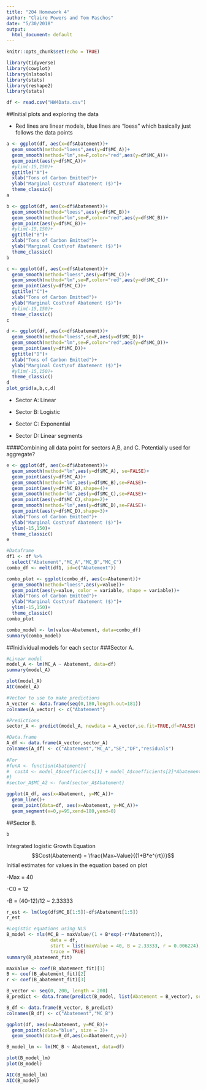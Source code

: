 ```yaml
---
title: "204 Homework 4"
author: "Claire Powers and Tom Paschos"
date: "5/30/2018"
output:
  html_document: default
---
```


```r
knitr::opts_chunk$set(echo = TRUE)
```

```r
library(tidyverse)
library(cowplot)
library(nlstools)
library(stats)
library(reshape2)
library(stats)

df <- read.csv("HW4Data.csv")
```
##Initial plots and exploring the data

- Red lines are linear models, blue lines are "loess" which basically just follows the data points
```r
a <- ggplot(df, aes(x=df$Abatement))+
  geom_smooth(method="loess",aes(y=df$MC_A))+
  geom_smooth(method="lm",se=F,color="red",aes(y=df$MC_A))+
  geom_point(aes(y=df$MC_A))+
  #ylim(-15,150)+
  ggtitle("A")+
  xlab("Tons of Carbon Emitted")+
  ylab("Marginal Cost\nof Abatement ($)")+
  theme_classic()
a

b <- ggplot(df, aes(x=df$Abatement))+
  geom_smooth(method="loess",aes(y=df$MC_B))+
  geom_smooth(method="lm",se=F,color="red",aes(y=df$MC_B))+
  geom_point(aes(y=df$MC_B))+
  #ylim(-15,150)+
  ggtitle("B")+
  xlab("Tons of Carbon Emitted")+
  ylab("Marginal Cost\nof Abatement ($)")+
  theme_classic()
b

c <- ggplot(df, aes(x=df$Abatement))+
  geom_smooth(method="loess",aes(y=df$MC_C))+
  geom_smooth(method="lm",se=F,color="red",aes(y=df$MC_C))+
  geom_point(aes(y=df$MC_C))+
  ggtitle("C")+
  xlab("Tons of Carbon Emitted")+
  ylab("Marginal Cost\nof Abatement ($)")+
  #ylim(-15,150)+
  theme_classic()
c

d <- ggplot(df, aes(x=df$Abatement))+
  geom_smooth(method="loess",se=F,aes(y=df$MC_D))+
  geom_smooth(method="lm",se=F,color="red",aes(y=df$MC_D))+
  geom_point(aes(y=df$MC_D))+
  ggtitle("D")+
  xlab("Tons of Carbon Emitted")+
  ylab("Marginal Cost\nof Abatement ($)")+
  #ylim(-15,150)+
  theme_classic()
d
plot_grid(a,b,c,d)
```

- Sector A: Linear

- Sector B: Logistic

- Sector C: Exponential

- Sector D: Linear segments

####Combining all data point for sectors A,B, and C. Potentially used for aggregate?
```r
e <- ggplot(df, aes(x=df$Abatement))+
  geom_smooth(method="lm",aes(y=df$MC_A), se=FALSE)+
  geom_point(aes(y=df$MC_A))+
  geom_smooth(method="lm",aes(y=df$MC_B),se=FALSE)+
  geom_point(aes(y=df$MC_B),shape=4)+
  geom_smooth(method="lm",aes(y=df$MC_C),se=FALSE)+
  geom_point(aes(y=df$MC_C),shape=2)+
  geom_smooth(method="lm",aes(y=df$MC_D),se=FALSE)+
  geom_point(aes(y=df$MC_D),shape=3)+
  xlab("Tons of Carbon Emitted")+
  ylab("Marginal Cost\nof Abatement ($)")+
  ylim(-15,150)+
  theme_classic()
e

#Dataframe
df1 <- df %>% 
  select("Abatement","MC_A","MC_B","MC_C")
combo_df <- melt(df1, id=c("Abatement"))

combo_plot <- ggplot(combo_df, aes(x=Abatement))+
  geom_smooth(method="loess",aes(y=value))+
  geom_point(aes(y=value, color = variable, shape = variable))+
  xlab("Tons of Carbon Emitted")+
  ylab("Marginal Cost\nof Abatement ($)")+
  ylim(-15,150)+
  theme_classic()
combo_plot

combo_model <- lm(value~Abatement, data=combo_df)
summary(combo_model)
```
##Inidividual models for each sector
###Sector A.
```r
#Linear model
model_A <- lm(MC_A ~ Abatement, data=df)
summary(model_A)

plot(model_A)
AIC(model_A)

#Vector to use to make predictions
A_vector <- data.frame(seq(0,180,length.out=181))
colnames(A_vector) <- c("Abatement")

#Predictions
sector_A <- predict(model_A, newdata = A_vector,se.fit=TRUE,df=FALSE)

#Data.frame
A_df <- data.frame(A_vector,sector_A)
colnames(A_df) <- c("Abatement","MC_A","SE","DF","residuals")
  
#For 
#funA <- function(Abatement){
#  costA <- model_A$coefficients[1] + model_A$coefficients[2]*Abatement
#}
#sector_A$MC_A2 <- funA(sector_A$Abatement)

ggplot(A_df, aes(x=Abatement, y=MC_A))+
  geom_line()+
  geom_point(data=df, aes(x=Abatement, y=MC_A))+
  geom_segment(x=0,y=95,xend=180,yend=0)
```


##Sector B. 
```r
b
```

Integrated logistic Growth Equation
$$Cost(Abatement) = \frac{Max~Value}{(1+B*e^{rt})}$$
Initial estimates for values in the equation based on plot

-Max = 40

-C0 = 12

-B = (40-12)/12 ~ 2.33333

```r
r_est <- lm(log(df$MC_B[1:5])~df$Abatement[1:5])
r_est

#Logistic equations using NLS
B_model <- nls(MC_B ~ maxValue/(1 + B*exp(-r*Abatement)),
                data = df,
                start = list(maxValue = 40, B = 2.33333, r = 0.006224),
                trace = TRUE)
summary(B_abatement_fit)

maxValue <- coef(B_abatement_fit)[1]
B <- coef(B_abatement_fit)[2]
r <- coef(B_abatement_fit)[3]

B_vector <- seq(0, 200, length = 200)
B_predict <- data.frame(predict(B_model, list(Abatement = B_vector), se.fit=TRUE))

B_df <- data.frame(B_vector, B_predict)
colnames(B_df) <- c("Abatement","MC_B")

ggplot(df, aes(x=Abatement, y=MC_B))+
  geom_point(color="blue", size = 3)+
  geom_smooth(data=B_df,aes(x=Abatement,y=))

B_model_lm <- lm(MC_B ~ Abatement, data=df)

plot(B_model_lm)
plot(B_model)

AIC(B_model_lm)
AIC(B_model)
```

